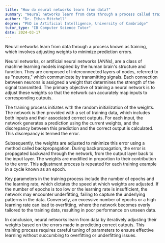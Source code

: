 ```yaml
---
title: "How do neural networks learn from data?"
summary: "Neural networks learn from data through a process called training, which involves adjusting weights based on error minimisation."
author: "Dr. Ethan Mitchell"
degree: "PhD in Artificial Intelligence, University of Cambridge"
tutor_type: "IB Computer Science Tutor"
date: 2024-03-17
---
```


Neural networks learn from data through a process known as training, which involves adjusting weights to minimize prediction errors.

Neural networks, or artificial neural networks (ANNs), are a class of machine learning models inspired by the human brain's structure and function. They are composed of interconnected layers of nodes, referred to as "neurons," which communicate by transmitting signals. Each connection between neurons is assigned a weight that determines the strength of the signal transmitted. The primary objective of training a neural network is to adjust these weights so that the network can accurately map inputs to corresponding outputs.

The training process initiates with the random initialization of the weights. The network is then provided with a set of training data, which includes both inputs and their associated correct outputs. For each input, the network generates a prediction using the current weights, and the discrepancy between this prediction and the correct output is calculated. This discrepancy is termed the error.

Subsequently, the weights are adjusted to minimize this error using a method called backpropagation. During backpropagation, the error is propagated backward through the network, from the output layer back to the input layer. The weights are modified in proportion to their contribution to the error. This adjustment process is repeated for each training example in a cycle known as an epoch.

Key parameters in the training process include the number of epochs and the learning rate, which dictates the speed at which weights are adjusted. If the number of epochs is too low or the learning rate is insufficient, the network may encounter underfitting, failing to capture the underlying patterns in the data. Conversely, an excessive number of epochs or a high learning rate can lead to overfitting, where the network becomes overly tailored to the training data, resulting in poor performance on unseen data.

In conclusion, neural networks learn from data by iteratively adjusting their weights based on the errors made in predicting correct outputs. This training process requires careful tuning of parameters to ensure effective learning without succumbing to overfitting or underfitting issues.
    